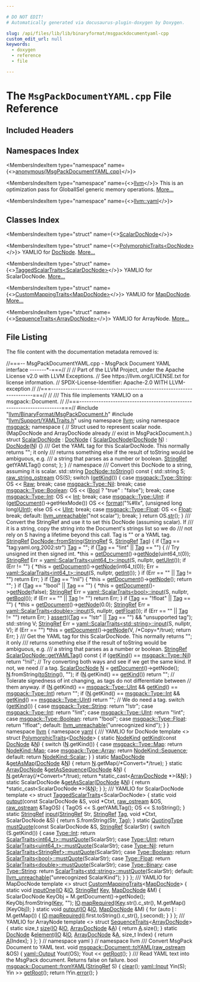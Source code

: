 ```yaml
---

# DO NOT EDIT!
# Automatically generated via docusaurus-plugin-doxygen by Doxygen.

slug: /api/files/lib/lib/binaryformat/msgpackdocumentyaml-cpp
custom_edit_url: null
keywords:
  - doxygen
  - reference
  - file

---
```





# The `MsgPackDocumentYAML.cpp` File Reference

<DoxygenPage pluginConfig={pluginConfig}>



## Included Headers

<IncludesList>
<IncludesListItem
  filePath="llvm/BinaryFormat/MsgPackDocument.h"
  permalink="/docs/api/files/include/include/llvm/include/llvm/binaryformat/msgpackdocument-h"
  isLocal="true" />
<IncludesListItem
  filePath="llvm/Support/YAMLTraits.h"
  permalink="/docs/api/files/include/include/llvm/include/llvm/support/yamltraits-h"
  isLocal="true" />
</IncludesList>

## Namespaces Index

<MembersIndex>

<MembersIndexItem
  type="namespace"
  name={<><a href="/docs/api/namespaces/anonymous-msgpackdocumentyaml-cpp-">anonymous&#123;MsgPackDocumentYAML.cpp&#125;</a></>}>
</MembersIndexItem>

<MembersIndexItem
  type="namespace"
  name={<><a href="/docs/api/namespaces/llvm">llvm</a></>}>
This is an optimization pass for GlobalISel generic memory operations. <a href="/docs/api/namespaces/llvm/#details">More...</a>
</MembersIndexItem>

<MembersIndexItem
  type="namespace"
  name={<><a href="/docs/api/namespaces/llvm/yaml">llvm::yaml</a></>}>
</MembersIndexItem>

</MembersIndex>

## Classes Index

<MembersIndex>

<MembersIndexItem
  type="struct"
  name={<><a href="/docs/api/structs/anonymous-namespace-msgpackdocumentyaml-cpp-/scalardocnode">ScalarDocNode</a></>}>
</MembersIndexItem>

<MembersIndexItem
  type="struct"
  name={<><a href="/docs/api/structs/llvm/yaml/polymorphictraits-19e5dd52fbbf83432f2ef10bff306b26">PolymorphicTraits&lt;DocNode&gt;</a></>}>
YAMLIO for <a href="/docs/api/classes/llvm/msgpack/docnode">DocNode</a>. <a href="/docs/api/structs/llvm/yaml/polymorphictraits-19e5dd52fbbf83432f2ef10bff306b26/#details">More...</a>
</MembersIndexItem>

<MembersIndexItem
  type="struct"
  name={<><a href="/docs/api/structs/llvm/yaml/taggedscalartraits-85cf716b2e4e1f0b2c9d1d5f7421f3b0">TaggedScalarTraits&lt;ScalarDocNode&gt;</a></>}>
YAMLIO for ScalarDocNode. <a href="/docs/api/structs/llvm/yaml/taggedscalartraits-85cf716b2e4e1f0b2c9d1d5f7421f3b0/#details">More...</a>
</MembersIndexItem>

<MembersIndexItem
  type="struct"
  name={<><a href="/docs/api/structs/llvm/yaml/custommappingtraits-1891178988d22eff531bcad89e9cff02">CustomMappingTraits&lt;MapDocNode&gt;</a></>}>
YAMLIO for <a href="/docs/api/classes/llvm/msgpack/mapdocnode">MapDocNode</a>. <a href="/docs/api/structs/llvm/yaml/custommappingtraits-1891178988d22eff531bcad89e9cff02/#details">More...</a>
</MembersIndexItem>

<MembersIndexItem
  type="struct"
  name={<><a href="/docs/api/structs/llvm/yaml/sequencetraits-fe518aca6c76ffe9e4e2ef67d6c33454">SequenceTraits&lt;ArrayDocNode&gt;</a></>}>
YAMLIO for ArrayNode. <a href="/docs/api/structs/llvm/yaml/sequencetraits-fe518aca6c76ffe9e4e2ef67d6c33454/#details">More...</a>
</MembersIndexItem>

</MembersIndex>


## File Listing

The file content with the documentation metadata removed is:

<ProgramListing>

<Link id="l00001" /><CodeLine lineNumber="1"><span class="doxyHighlightComment">//===-- MsgPackDocumentYAML.cpp - MsgPack Document YAML interface -------&#42;-===//</span></CodeLine>
<Link id="l00002" /><CodeLine lineNumber="2"><span class="doxyHighlightComment">//</span></CodeLine>
<Link id="l00003" /><CodeLine lineNumber="3"><span class="doxyHighlightComment">// Part of the LLVM Project, under the Apache License v2.0 with LLVM Exceptions.</span></CodeLine>
<Link id="l00004" /><CodeLine lineNumber="4"><span class="doxyHighlightComment">// See https://llvm.org/LICENSE.txt for license information.</span></CodeLine>
<Link id="l00005" /><CodeLine lineNumber="5"><span class="doxyHighlightComment">// SPDX-License-Identifier: Apache-2.0 WITH LLVM-exception</span></CodeLine>
<Link id="l00006" /><CodeLine lineNumber="6"><span class="doxyHighlightComment">//</span></CodeLine>
<Link id="l00007" /><CodeLine lineNumber="7"><span class="doxyHighlightComment">//===----------------------------------------------------------------------===//</span></CodeLine>
<Link id="l00008" /><CodeLine lineNumber="8"><span class="doxyHighlightComment">//</span></CodeLine>
<Link id="l00009" /><CodeLine lineNumber="9"><span class="doxyHighlightComment">/// This file implements YAMLIO on a msgpack::Document.</span></CodeLine>
<Link id="l00010" /><CodeLine lineNumber="10"><span class="doxyHighlightComment">//</span></CodeLine>
<Link id="l00011" /><CodeLine lineNumber="11"><span class="doxyHighlightComment">//===----------------------------------------------------------------------===//</span></CodeLine>
<Link id="l00012" /><CodeLine lineNumber="12"></CodeLine>
<Link id="l00013" /><CodeLine lineNumber="13"><span class="doxyHighlightPreprocessor">#include &quot;<a href="/docs/api/files/include/include/llvm/include/llvm/binaryformat/msgpackdocument-h">llvm/BinaryFormat/MsgPackDocument.h</a>&quot;</span></CodeLine>
<Link id="l00014" /><CodeLine lineNumber="14"><span class="doxyHighlightPreprocessor">#include &quot;<a href="/docs/api/files/include/include/llvm/include/llvm/support/yamltraits-h">llvm/Support/YAMLTraits.h</a>&quot;</span></CodeLine>
<Link id="l00015" /><CodeLine lineNumber="15"></CodeLine>
<Link id="l00016" /><CodeLine lineNumber="16"><span class="doxyHighlightKeyword">using namespace </span><span class="doxyHighlight"><a href="/docs/api/namespaces/llvm">llvm</a>;</span></CodeLine>
<Link id="l00017" /><CodeLine lineNumber="17"><span class="doxyHighlightKeyword">using namespace </span><span class="doxyHighlight"><a href="/docs/api/namespaces/llvm/msgpack">msgpack</a>;</span></CodeLine>
<Link id="l00018" /><CodeLine lineNumber="18"></CodeLine>
<Link id="l00019" /><CodeLine lineNumber="19" lineLink="/docs/api/namespaces/anonymous-msgpackdocumentyaml-cpp-"><span class="doxyHighlightKeyword">namespace </span><span class="doxyHighlight">&#123;</span></CodeLine>
<Link id="l00020" /><CodeLine lineNumber="20"></CodeLine>
<Link id="l00021" /><CodeLine lineNumber="21"><span class="doxyHighlightComment">// Struct used to represent scalar node. (MapDocNode and ArrayDocNode already</span></CodeLine>
<Link id="l00022" /><CodeLine lineNumber="22"><span class="doxyHighlightComment">// exist in MsgPackDocument.h.)</span></CodeLine>
<Link id="l00023" /><CodeLine lineNumber="23" lineLink="/docs/api/structs/anonymous-namespace-msgpackdocumentyaml-cpp-/scalardocnode"><span class="doxyHighlightKeyword">struct </span><span class="doxyHighlight"><a href="/docs/api/structs/anonymous-namespace-msgpackdocumentyaml-cpp-/scalardocnode/#a2e240b31940358d89a17fe15ae402220">ScalarDocNode</a> : <a href="/docs/api/classes/llvm/msgpack/docnode/#a0b25c4da6f9e05dd69ef15f988c426a3">DocNode</a> &#123;</span></CodeLine>
<Link id="l00024" /><CodeLine lineNumber="24" lineLink="/docs/api/structs/anonymous-namespace-msgpackdocumentyaml-cpp-/scalardocnode/#a2e240b31940358d89a17fe15ae402220"><span class="doxyHighlight">  <a href="/docs/api/structs/anonymous-namespace-msgpackdocumentyaml-cpp-/scalardocnode/#a2e240b31940358d89a17fe15ae402220">ScalarDocNode</a>(<a href="/docs/api/classes/llvm/msgpack/docnode/#a0b25c4da6f9e05dd69ef15f988c426a3">DocNode</a> <a href="/docs/api/files/lib/lib/support/regcomp-c/#a0240ac851181b84ac374872dc5434ee4">N</a>) : <a href="/docs/api/classes/llvm/msgpack/docnode/#a0b25c4da6f9e05dd69ef15f988c426a3">DocNode</a>(<a href="/docs/api/files/lib/lib/support/regcomp-c/#a0240ac851181b84ac374872dc5434ee4">N</a>) &#123;&#125;</span></CodeLine>
<Link id="l00025" /><CodeLine lineNumber="25"></CodeLine>
<Link id="l00026" /><CodeLine lineNumber="26"><span class="doxyHighlightComment">  /// Get the YAML tag for this ScalarDocNode. This normally returns &quot;&quot;; it only</span></CodeLine>
<Link id="l00027" /><CodeLine lineNumber="27"><span class="doxyHighlightComment">  /// returns something else if the result of toString would be ambiguous, e.g.</span></CodeLine>
<Link id="l00028" /><CodeLine lineNumber="28"><span class="doxyHighlightComment">  /// a string that parses as a number or boolean.</span></CodeLine>
<Link id="l00029" /><CodeLine lineNumber="29"><span class="doxyHighlight">  <a href="/docs/api/classes/llvm/stringref">StringRef</a> getYAMLTag() </span><span class="doxyHighlightKeyword">const</span><span class="doxyHighlight">;</span></CodeLine>
<Link id="l00030" /><CodeLine lineNumber="30"><span class="doxyHighlight">&#125;;</span></CodeLine>
<Link id="l00031" /><CodeLine lineNumber="31"></CodeLine>
<Link id="l00032" /><CodeLine lineNumber="32"><span class="doxyHighlight">&#125; </span><span class="doxyHighlightComment">// namespace</span></CodeLine>
<Link id="l00033" /><CodeLine lineNumber="33"></CodeLine>
<Link id="l00034" /><CodeLine lineNumber="34"><span class="doxyHighlightComment">/// Convert this DocNode to a string, assuming it is scalar.</span></CodeLine>
<Link id="l00035" /><CodeLine lineNumber="35" lineLink="/docs/api/classes/llvm/msgpack/docnode/#ab9126e4f825db5a1bb881098b9159279"><span class="doxyHighlight">std::string <a href="/docs/api/classes/llvm/msgpack/docnode/#ab9126e4f825db5a1bb881098b9159279">DocNode::toString</a>()</span><span class="doxyHighlightKeyword"> const </span><span class="doxyHighlight">&#123;</span></CodeLine>
<Link id="l00036" /><CodeLine lineNumber="36"><span class="doxyHighlight">  std::string S;</span></CodeLine>
<Link id="l00037" /><CodeLine lineNumber="37"><span class="doxyHighlight">  <a href="/docs/api/classes/llvm/raw-string-ostream">raw&#95;string&#95;ostream</a> OS(S);</span></CodeLine>
<Link id="l00038" /><CodeLine lineNumber="38"><span class="doxyHighlight">  </span><span class="doxyHighlightKeywordFlow">switch</span><span class="doxyHighlight"> (<a href="/docs/api/classes/llvm/msgpack/docnode/#a3ed9efe27c6b7fcf2faef82736f3617a">getKind</a>()) &#123;</span></CodeLine>
<Link id="l00039" /><CodeLine lineNumber="39"><span class="doxyHighlight">  </span><span class="doxyHighlightKeywordFlow">case</span><span class="doxyHighlight"> <a href="/docs/api/namespaces/llvm/msgpack/#afdae9da66bac09f4b2bfc0fd9f0559e6a27118326006d3829667a400ad23d5d98">msgpack::Type::String</a>:</span></CodeLine>
<Link id="l00040" /><CodeLine lineNumber="40"><span class="doxyHighlight">    OS &lt;&lt; <a href="/docs/api/classes/llvm/msgpack/docnode/#a11eead64fd1638c3aae26c25443c7179">Raw</a>;</span></CodeLine>
<Link id="l00041" /><CodeLine lineNumber="41"><span class="doxyHighlight">    </span><span class="doxyHighlightKeywordFlow">break</span><span class="doxyHighlight">;</span></CodeLine>
<Link id="l00042" /><CodeLine lineNumber="42"><span class="doxyHighlight">  </span><span class="doxyHighlightKeywordFlow">case</span><span class="doxyHighlight"> <a href="/docs/api/namespaces/llvm/msgpack/#afdae9da66bac09f4b2bfc0fd9f0559e6a4da8b7eb2c3f2007cf8238334401ef51">msgpack::Type::Nil</a>:</span></CodeLine>
<Link id="l00043" /><CodeLine lineNumber="43"><span class="doxyHighlight">    </span><span class="doxyHighlightKeywordFlow">break</span><span class="doxyHighlight">;</span></CodeLine>
<Link id="l00044" /><CodeLine lineNumber="44"><span class="doxyHighlight">  </span><span class="doxyHighlightKeywordFlow">case</span><span class="doxyHighlight"> <a href="/docs/api/namespaces/llvm/msgpack/#afdae9da66bac09f4b2bfc0fd9f0559e6a27226c864bac7454a8504f8edb15d95b">msgpack::Type::Boolean</a>:</span></CodeLine>
<Link id="l00045" /><CodeLine lineNumber="45"><span class="doxyHighlight">    OS &lt;&lt; (<a href="/docs/api/classes/llvm/msgpack/docnode/#a19a84205a3d702965fcd2311b8682cab">Bool</a> ? </span><span class="doxyHighlightStringLiteral">&quot;true&quot;</span><span class="doxyHighlight"> : </span><span class="doxyHighlightStringLiteral">&quot;false&quot;</span><span class="doxyHighlight">);</span></CodeLine>
<Link id="l00046" /><CodeLine lineNumber="46"><span class="doxyHighlight">    </span><span class="doxyHighlightKeywordFlow">break</span><span class="doxyHighlight">;</span></CodeLine>
<Link id="l00047" /><CodeLine lineNumber="47"><span class="doxyHighlight">  </span><span class="doxyHighlightKeywordFlow">case</span><span class="doxyHighlight"> <a href="/docs/api/namespaces/llvm/msgpack/#afdae9da66bac09f4b2bfc0fd9f0559e6a1686a6c336b71b36d77354cea19a8b52">msgpack::Type::Int</a>:</span></CodeLine>
<Link id="l00048" /><CodeLine lineNumber="48"><span class="doxyHighlight">    OS &lt;&lt; <a href="/docs/api/classes/llvm/msgpack/docnode/#acbb061766f4e001718ae4251934a2e0c">Int</a>;</span></CodeLine>
<Link id="l00049" /><CodeLine lineNumber="49"><span class="doxyHighlight">    </span><span class="doxyHighlightKeywordFlow">break</span><span class="doxyHighlight">;</span></CodeLine>
<Link id="l00050" /><CodeLine lineNumber="50"><span class="doxyHighlight">  </span><span class="doxyHighlightKeywordFlow">case</span><span class="doxyHighlight"> <a href="/docs/api/namespaces/llvm/msgpack/#afdae9da66bac09f4b2bfc0fd9f0559e6a0b1291eded63143ac04709711274785a">msgpack::Type::UInt</a>:</span></CodeLine>
<Link id="l00051" /><CodeLine lineNumber="51"><span class="doxyHighlight">    </span><span class="doxyHighlightKeywordFlow">if</span><span class="doxyHighlight"> (<a href="/docs/api/classes/llvm/msgpack/docnode/#afb24ac524a469733ad7e1cd3f1de9dc5">getDocument</a>()-&gt;getHexMode())</span></CodeLine>
<Link id="l00052" /><CodeLine lineNumber="52"><span class="doxyHighlight">      OS &lt;&lt; <a href="/docs/api/namespaces/llvm/#a939bc2108d47080767f0c06ba56caec7">format</a>(</span><span class="doxyHighlightStringLiteral">&quot;%#llx&quot;</span><span class="doxyHighlight">, (</span><span class="doxyHighlightKeywordType">unsigned</span><span class="doxyHighlight"> </span><span class="doxyHighlightKeywordType">long</span><span class="doxyHighlight"> </span><span class="doxyHighlightKeywordType">long</span><span class="doxyHighlight">)<a href="/docs/api/classes/llvm/msgpack/docnode/#a202099b1cc31ee4232aaba6c6915cc04">UInt</a>);</span></CodeLine>
<Link id="l00053" /><CodeLine lineNumber="53"><span class="doxyHighlight">    </span><span class="doxyHighlightKeywordFlow">else</span></CodeLine>
<Link id="l00054" /><CodeLine lineNumber="54"><span class="doxyHighlight">      OS &lt;&lt; <a href="/docs/api/classes/llvm/msgpack/docnode/#a202099b1cc31ee4232aaba6c6915cc04">UInt</a>;</span></CodeLine>
<Link id="l00055" /><CodeLine lineNumber="55"><span class="doxyHighlight">    </span><span class="doxyHighlightKeywordFlow">break</span><span class="doxyHighlight">;</span></CodeLine>
<Link id="l00056" /><CodeLine lineNumber="56"><span class="doxyHighlight">  </span><span class="doxyHighlightKeywordFlow">case</span><span class="doxyHighlight"> <a href="/docs/api/namespaces/llvm/msgpack/#afdae9da66bac09f4b2bfc0fd9f0559e6a22ae0e2b89e5e3d477f988cc36d3272b">msgpack::Type::Float</a>:</span></CodeLine>
<Link id="l00057" /><CodeLine lineNumber="57"><span class="doxyHighlight">    OS &lt;&lt; <a href="/docs/api/classes/llvm/msgpack/docnode/#acb051a27faf2e7374888d7daf2dbf5e0">Float</a>;</span></CodeLine>
<Link id="l00058" /><CodeLine lineNumber="58"><span class="doxyHighlight">    </span><span class="doxyHighlightKeywordFlow">break</span><span class="doxyHighlight">;</span></CodeLine>
<Link id="l00059" /><CodeLine lineNumber="59"><span class="doxyHighlight">  </span><span class="doxyHighlightKeywordFlow">default</span><span class="doxyHighlight">:</span></CodeLine>
<Link id="l00060" /><CodeLine lineNumber="60"><span class="doxyHighlight">    <a href="/docs/api/files/include/include/llvm/include/llvm/support/errorhandling-h/#ace243f5c25697a1107cce46626b3dc94">llvm&#95;unreachable</a>(</span><span class="doxyHighlightStringLiteral">&quot;not scalar&quot;</span><span class="doxyHighlight">);</span></CodeLine>
<Link id="l00061" /><CodeLine lineNumber="61"><span class="doxyHighlight">    </span><span class="doxyHighlightKeywordFlow">break</span><span class="doxyHighlight">;</span></CodeLine>
<Link id="l00062" /><CodeLine lineNumber="62"><span class="doxyHighlight">  &#125;</span></CodeLine>
<Link id="l00063" /><CodeLine lineNumber="63"><span class="doxyHighlight">  </span><span class="doxyHighlightKeywordFlow">return</span><span class="doxyHighlight"> OS.<a href="/docs/api/classes/llvm/raw-string-ostream/#a6732e8d3ff8100a662ce73634840b990">str</a>();</span></CodeLine>
<Link id="l00064" /><CodeLine lineNumber="64"><span class="doxyHighlight">&#125;</span></CodeLine>
<Link id="l00065" /><CodeLine lineNumber="65"></CodeLine>
<Link id="l00066" /><CodeLine lineNumber="66"><span class="doxyHighlightComment">/// Convert the StringRef and use it to set this DocNode (assuming scalar). If</span></CodeLine>
<Link id="l00067" /><CodeLine lineNumber="67"><span class="doxyHighlightComment">/// it is a string, copy the string into the Document&#39;s strings list so we do</span></CodeLine>
<Link id="l00068" /><CodeLine lineNumber="68"><span class="doxyHighlightComment">/// not rely on S having a lifetime beyond this call. Tag is &quot;&quot; or a YAML tag.</span></CodeLine>
<Link id="l00069" /><CodeLine lineNumber="69" lineLink="/docs/api/classes/llvm/msgpack/docnode/#a0a2160ffa04d67291e2827a29994a3b9"><span class="doxyHighlight"><a href="/docs/api/classes/llvm/stringref">StringRef</a> <a href="/docs/api/classes/llvm/msgpack/docnode/#a0a2160ffa04d67291e2827a29994a3b9">DocNode::fromString</a>(<a href="/docs/api/classes/llvm/stringref">StringRef</a> S, <a href="/docs/api/classes/llvm/stringref">StringRef</a> <a href="/docs/api/namespaces/llvm/#ac226f3d2b9ca090171a8e0a8cb92c343ac101058e7ea21bbbf2a5ac893088e90b">Tag</a>) &#123;</span></CodeLine>
<Link id="l00070" /><CodeLine lineNumber="70"><span class="doxyHighlight">  </span><span class="doxyHighlightKeywordFlow">if</span><span class="doxyHighlight"> (<a href="/docs/api/namespaces/llvm/#ac226f3d2b9ca090171a8e0a8cb92c343ac101058e7ea21bbbf2a5ac893088e90b">Tag</a> == </span><span class="doxyHighlightStringLiteral">&quot;tag:yaml.org,2002:str&quot;</span><span class="doxyHighlight">)</span></CodeLine>
<Link id="l00071" /><CodeLine lineNumber="71"><span class="doxyHighlight">    <a href="/docs/api/namespaces/llvm/#ac226f3d2b9ca090171a8e0a8cb92c343ac101058e7ea21bbbf2a5ac893088e90b">Tag</a> = </span><span class="doxyHighlightStringLiteral">&quot;&quot;</span><span class="doxyHighlight">;</span></CodeLine>
<Link id="l00072" /><CodeLine lineNumber="72"><span class="doxyHighlight">  </span><span class="doxyHighlightKeywordFlow">if</span><span class="doxyHighlight"> (<a href="/docs/api/namespaces/llvm/#ac226f3d2b9ca090171a8e0a8cb92c343ac101058e7ea21bbbf2a5ac893088e90b">Tag</a> == </span><span class="doxyHighlightStringLiteral">&quot;!int&quot;</span><span class="doxyHighlight"> || <a href="/docs/api/namespaces/llvm/#ac226f3d2b9ca090171a8e0a8cb92c343ac101058e7ea21bbbf2a5ac893088e90b">Tag</a> == </span><span class="doxyHighlightStringLiteral">&quot;&quot;</span><span class="doxyHighlight">) &#123;</span></CodeLine>
<Link id="l00073" /><CodeLine lineNumber="73"><span class="doxyHighlight">    </span><span class="doxyHighlightComment">// Try unsigned int then signed int.</span></CodeLine>
<Link id="l00074" /><CodeLine lineNumber="74"><span class="doxyHighlight">    &#42;</span><span class="doxyHighlightKeyword">this</span><span class="doxyHighlight"> = <a href="/docs/api/classes/llvm/msgpack/docnode/#afb24ac524a469733ad7e1cd3f1de9dc5">getDocument</a>()-&gt;<a href="/docs/api/classes/llvm/msgpack/document/#a6d5fb2463b89c95b17ffffcef9cf7f4e">getNode</a>(uint64&#95;t(0));</span></CodeLine>
<Link id="l00075" /><CodeLine lineNumber="75"><span class="doxyHighlight">    <a href="/docs/api/classes/llvm/stringref">StringRef</a> Err = <a href="/docs/api/structs/llvm/yaml/scalartraits">yaml::ScalarTraits&lt;uint64&#95;t&gt;::input</a>(S, </span><span class="doxyHighlightKeyword">nullptr</span><span class="doxyHighlight">, <a href="/docs/api/classes/llvm/msgpack/docnode/#a0fa6a49447da74e0bada4f145edd396b">getUInt</a>());</span></CodeLine>
<Link id="l00076" /><CodeLine lineNumber="76"><span class="doxyHighlight">    </span><span class="doxyHighlightKeywordFlow">if</span><span class="doxyHighlight"> (Err != </span><span class="doxyHighlightStringLiteral">&quot;&quot;</span><span class="doxyHighlight">) &#123;</span></CodeLine>
<Link id="l00077" /><CodeLine lineNumber="77"><span class="doxyHighlight">      &#42;</span><span class="doxyHighlightKeyword">this</span><span class="doxyHighlight"> = <a href="/docs/api/classes/llvm/msgpack/docnode/#afb24ac524a469733ad7e1cd3f1de9dc5">getDocument</a>()-&gt;<a href="/docs/api/classes/llvm/msgpack/document/#a6d5fb2463b89c95b17ffffcef9cf7f4e">getNode</a>(int64&#95;t(0));</span></CodeLine>
<Link id="l00078" /><CodeLine lineNumber="78"><span class="doxyHighlight">      Err = <a href="/docs/api/structs/llvm/yaml/scalartraits">yaml::ScalarTraits&lt;int64&#95;t&gt;::input</a>(S, </span><span class="doxyHighlightKeyword">nullptr</span><span class="doxyHighlight">, <a href="/docs/api/classes/llvm/msgpack/docnode/#a8b4f91a68659f7a8c187d90a4df0dbef">getInt</a>());</span></CodeLine>
<Link id="l00079" /><CodeLine lineNumber="79"><span class="doxyHighlight">    &#125;</span></CodeLine>
<Link id="l00080" /><CodeLine lineNumber="80"><span class="doxyHighlight">    </span><span class="doxyHighlightKeywordFlow">if</span><span class="doxyHighlight"> (Err == </span><span class="doxyHighlightStringLiteral">&quot;&quot;</span><span class="doxyHighlight"> || <a href="/docs/api/namespaces/llvm/#ac226f3d2b9ca090171a8e0a8cb92c343ac101058e7ea21bbbf2a5ac893088e90b">Tag</a> != </span><span class="doxyHighlightStringLiteral">&quot;&quot;</span><span class="doxyHighlight">)</span></CodeLine>
<Link id="l00081" /><CodeLine lineNumber="81"><span class="doxyHighlight">      </span><span class="doxyHighlightKeywordFlow">return</span><span class="doxyHighlight"> Err;</span></CodeLine>
<Link id="l00082" /><CodeLine lineNumber="82"><span class="doxyHighlight">  &#125;</span></CodeLine>
<Link id="l00083" /><CodeLine lineNumber="83"><span class="doxyHighlight">  </span><span class="doxyHighlightKeywordFlow">if</span><span class="doxyHighlight"> (<a href="/docs/api/namespaces/llvm/#ac226f3d2b9ca090171a8e0a8cb92c343ac101058e7ea21bbbf2a5ac893088e90b">Tag</a> == </span><span class="doxyHighlightStringLiteral">&quot;!nil&quot;</span><span class="doxyHighlight">) &#123;</span></CodeLine>
<Link id="l00084" /><CodeLine lineNumber="84"><span class="doxyHighlight">    &#42;</span><span class="doxyHighlightKeyword">this</span><span class="doxyHighlight"> = <a href="/docs/api/classes/llvm/msgpack/docnode/#afb24ac524a469733ad7e1cd3f1de9dc5">getDocument</a>()-&gt;<a href="/docs/api/classes/llvm/msgpack/document/#a6d5fb2463b89c95b17ffffcef9cf7f4e">getNode</a>();</span></CodeLine>
<Link id="l00085" /><CodeLine lineNumber="85"><span class="doxyHighlight">    </span><span class="doxyHighlightKeywordFlow">return</span><span class="doxyHighlight"> </span><span class="doxyHighlightStringLiteral">&quot;&quot;</span><span class="doxyHighlight">;</span></CodeLine>
<Link id="l00086" /><CodeLine lineNumber="86"><span class="doxyHighlight">  &#125;</span></CodeLine>
<Link id="l00087" /><CodeLine lineNumber="87"><span class="doxyHighlight">  </span><span class="doxyHighlightKeywordFlow">if</span><span class="doxyHighlight"> (<a href="/docs/api/namespaces/llvm/#ac226f3d2b9ca090171a8e0a8cb92c343ac101058e7ea21bbbf2a5ac893088e90b">Tag</a> == </span><span class="doxyHighlightStringLiteral">&quot;!bool&quot;</span><span class="doxyHighlight"> || <a href="/docs/api/namespaces/llvm/#ac226f3d2b9ca090171a8e0a8cb92c343ac101058e7ea21bbbf2a5ac893088e90b">Tag</a> == </span><span class="doxyHighlightStringLiteral">&quot;&quot;</span><span class="doxyHighlight">) &#123;</span></CodeLine>
<Link id="l00088" /><CodeLine lineNumber="88"><span class="doxyHighlight">    &#42;</span><span class="doxyHighlightKeyword">this</span><span class="doxyHighlight"> = <a href="/docs/api/classes/llvm/msgpack/docnode/#afb24ac524a469733ad7e1cd3f1de9dc5">getDocument</a>()-&gt;<a href="/docs/api/classes/llvm/msgpack/document/#a6d5fb2463b89c95b17ffffcef9cf7f4e">getNode</a>(</span><span class="doxyHighlightKeyword">false</span><span class="doxyHighlight">);</span></CodeLine>
<Link id="l00089" /><CodeLine lineNumber="89"><span class="doxyHighlight">    <a href="/docs/api/classes/llvm/stringref">StringRef</a> Err = <a href="/docs/api/structs/llvm/yaml/scalartraits">yaml::ScalarTraits&lt;bool&gt;::input</a>(S, </span><span class="doxyHighlightKeyword">nullptr</span><span class="doxyHighlight">, <a href="/docs/api/classes/llvm/msgpack/docnode/#aed4af140c3e423107e247c5006c1bf77">getBool</a>());</span></CodeLine>
<Link id="l00090" /><CodeLine lineNumber="90"><span class="doxyHighlight">    </span><span class="doxyHighlightKeywordFlow">if</span><span class="doxyHighlight"> (Err == </span><span class="doxyHighlightStringLiteral">&quot;&quot;</span><span class="doxyHighlight"> || <a href="/docs/api/namespaces/llvm/#ac226f3d2b9ca090171a8e0a8cb92c343ac101058e7ea21bbbf2a5ac893088e90b">Tag</a> != </span><span class="doxyHighlightStringLiteral">&quot;&quot;</span><span class="doxyHighlight">)</span></CodeLine>
<Link id="l00091" /><CodeLine lineNumber="91"><span class="doxyHighlight">      </span><span class="doxyHighlightKeywordFlow">return</span><span class="doxyHighlight"> Err;</span></CodeLine>
<Link id="l00092" /><CodeLine lineNumber="92"><span class="doxyHighlight">  &#125;</span></CodeLine>
<Link id="l00093" /><CodeLine lineNumber="93"><span class="doxyHighlight">  </span><span class="doxyHighlightKeywordFlow">if</span><span class="doxyHighlight"> (<a href="/docs/api/namespaces/llvm/#ac226f3d2b9ca090171a8e0a8cb92c343ac101058e7ea21bbbf2a5ac893088e90b">Tag</a> == </span><span class="doxyHighlightStringLiteral">&quot;!float&quot;</span><span class="doxyHighlight"> || <a href="/docs/api/namespaces/llvm/#ac226f3d2b9ca090171a8e0a8cb92c343ac101058e7ea21bbbf2a5ac893088e90b">Tag</a> == </span><span class="doxyHighlightStringLiteral">&quot;&quot;</span><span class="doxyHighlight">) &#123;</span></CodeLine>
<Link id="l00094" /><CodeLine lineNumber="94"><span class="doxyHighlight">    &#42;</span><span class="doxyHighlightKeyword">this</span><span class="doxyHighlight"> = <a href="/docs/api/classes/llvm/msgpack/docnode/#afb24ac524a469733ad7e1cd3f1de9dc5">getDocument</a>()-&gt;<a href="/docs/api/classes/llvm/msgpack/document/#a6d5fb2463b89c95b17ffffcef9cf7f4e">getNode</a>(0.0);</span></CodeLine>
<Link id="l00095" /><CodeLine lineNumber="95"><span class="doxyHighlight">    <a href="/docs/api/classes/llvm/stringref">StringRef</a> Err = <a href="/docs/api/structs/llvm/yaml/scalartraits">yaml::ScalarTraits&lt;double&gt;::input</a>(S, </span><span class="doxyHighlightKeyword">nullptr</span><span class="doxyHighlight">, <a href="/docs/api/classes/llvm/msgpack/docnode/#ad8be6946946420c6d24fc9ea15517710">getFloat</a>());</span></CodeLine>
<Link id="l00096" /><CodeLine lineNumber="96"><span class="doxyHighlight">    </span><span class="doxyHighlightKeywordFlow">if</span><span class="doxyHighlight"> (Err == </span><span class="doxyHighlightStringLiteral">&quot;&quot;</span><span class="doxyHighlight"> || <a href="/docs/api/namespaces/llvm/#ac226f3d2b9ca090171a8e0a8cb92c343ac101058e7ea21bbbf2a5ac893088e90b">Tag</a> != </span><span class="doxyHighlightStringLiteral">&quot;&quot;</span><span class="doxyHighlight">)</span></CodeLine>
<Link id="l00097" /><CodeLine lineNumber="97"><span class="doxyHighlight">      </span><span class="doxyHighlightKeywordFlow">return</span><span class="doxyHighlight"> Err;</span></CodeLine>
<Link id="l00098" /><CodeLine lineNumber="98"><span class="doxyHighlight">  &#125;</span></CodeLine>
<Link id="l00099" /><CodeLine lineNumber="99"><span class="doxyHighlight">  <a href="/docs/api/files/lib/lib/target/lib/target/amdgpu/silowercontrolflow-cpp/#a4868c5d81c5ccc98c47aeab6244346a0">assert</a>((<a href="/docs/api/namespaces/llvm/#ac226f3d2b9ca090171a8e0a8cb92c343ac101058e7ea21bbbf2a5ac893088e90b">Tag</a> == </span><span class="doxyHighlightStringLiteral">&quot;!str&quot;</span><span class="doxyHighlight"> || <a href="/docs/api/namespaces/llvm/#ac226f3d2b9ca090171a8e0a8cb92c343ac101058e7ea21bbbf2a5ac893088e90b">Tag</a> == </span><span class="doxyHighlightStringLiteral">&quot;&quot;</span><span class="doxyHighlight">) &amp;&amp; </span><span class="doxyHighlightStringLiteral">&quot;unsupported tag&quot;</span><span class="doxyHighlight">);</span></CodeLine>
<Link id="l00100" /><CodeLine lineNumber="100"><span class="doxyHighlight">  std::string V;</span></CodeLine>
<Link id="l00101" /><CodeLine lineNumber="101"><span class="doxyHighlight">  <a href="/docs/api/classes/llvm/stringref">StringRef</a> Err = <a href="/docs/api/structs/llvm/yaml/scalartraits">yaml::ScalarTraits&lt;std::string&gt;::input</a>(S, </span><span class="doxyHighlightKeyword">nullptr</span><span class="doxyHighlight">, V);</span></CodeLine>
<Link id="l00102" /><CodeLine lineNumber="102"><span class="doxyHighlight">  </span><span class="doxyHighlightKeywordFlow">if</span><span class="doxyHighlight"> (Err == </span><span class="doxyHighlightStringLiteral">&quot;&quot;</span><span class="doxyHighlight">)</span></CodeLine>
<Link id="l00103" /><CodeLine lineNumber="103"><span class="doxyHighlight">    &#42;</span><span class="doxyHighlightKeyword">this</span><span class="doxyHighlight"> = <a href="/docs/api/classes/llvm/msgpack/docnode/#afb24ac524a469733ad7e1cd3f1de9dc5">getDocument</a>()-&gt;<a href="/docs/api/classes/llvm/msgpack/document/#a6d5fb2463b89c95b17ffffcef9cf7f4e">getNode</a>(V, </span><span class="doxyHighlightComment">/&#42;Copy=&#42;/</span><span class="doxyHighlightKeyword">true</span><span class="doxyHighlight">);</span></CodeLine>
<Link id="l00104" /><CodeLine lineNumber="104"><span class="doxyHighlight">  </span><span class="doxyHighlightKeywordFlow">return</span><span class="doxyHighlight"> Err;</span></CodeLine>
<Link id="l00105" /><CodeLine lineNumber="105"><span class="doxyHighlight">&#125;</span></CodeLine>
<Link id="l00106" /><CodeLine lineNumber="106"></CodeLine>
<Link id="l00107" /><CodeLine lineNumber="107"><span class="doxyHighlightComment">/// Get the YAML tag for this ScalarDocNode. This normally returns &quot;&quot;; it only</span></CodeLine>
<Link id="l00108" /><CodeLine lineNumber="108"><span class="doxyHighlightComment">/// returns something else if the result of toString would be ambiguous, e.g.</span></CodeLine>
<Link id="l00109" /><CodeLine lineNumber="109"><span class="doxyHighlightComment">/// a string that parses as a number or boolean.</span></CodeLine>
<Link id="l00110" /><CodeLine lineNumber="110" lineLink="/docs/api/structs/anonymous-namespace-msgpackdocumentyaml-cpp-/scalardocnode/#a3eeed73cd2b23e69e57d250ffece67d1"><span class="doxyHighlight"><a href="/docs/api/classes/llvm/stringref">StringRef</a> <a href="/docs/api/structs/anonymous-namespace-msgpackdocumentyaml-cpp-/scalardocnode/#a3eeed73cd2b23e69e57d250ffece67d1">ScalarDocNode::getYAMLTag</a>()</span><span class="doxyHighlightKeyword"> const </span><span class="doxyHighlight">&#123;</span></CodeLine>
<Link id="l00111" /><CodeLine lineNumber="111"><span class="doxyHighlight">  </span><span class="doxyHighlightKeywordFlow">if</span><span class="doxyHighlight"> (<a href="/docs/api/classes/llvm/msgpack/docnode/#a3ed9efe27c6b7fcf2faef82736f3617a">getKind</a>() == <a href="/docs/api/namespaces/llvm/msgpack/#afdae9da66bac09f4b2bfc0fd9f0559e6a4da8b7eb2c3f2007cf8238334401ef51">msgpack::Type::Nil</a>)</span></CodeLine>
<Link id="l00112" /><CodeLine lineNumber="112"><span class="doxyHighlight">    </span><span class="doxyHighlightKeywordFlow">return</span><span class="doxyHighlight"> </span><span class="doxyHighlightStringLiteral">&quot;!nil&quot;</span><span class="doxyHighlight">;</span></CodeLine>
<Link id="l00113" /><CodeLine lineNumber="113"><span class="doxyHighlight">  </span><span class="doxyHighlightComment">// Try converting both ways and see if we get the same kind. If not, we need</span></CodeLine>
<Link id="l00114" /><CodeLine lineNumber="114"><span class="doxyHighlight">  </span><span class="doxyHighlightComment">// a tag.</span></CodeLine>
<Link id="l00115" /><CodeLine lineNumber="115"><span class="doxyHighlight">  <a href="/docs/api/structs/anonymous-namespace-msgpackdocumentyaml-cpp-/scalardocnode/#a2e240b31940358d89a17fe15ae402220">ScalarDocNode</a> <a href="/docs/api/files/lib/lib/support/regcomp-c/#a0240ac851181b84ac374872dc5434ee4">N</a> = <a href="/docs/api/classes/llvm/msgpack/docnode/#afb24ac524a469733ad7e1cd3f1de9dc5">getDocument</a>()-&gt;getNode();</span></CodeLine>
<Link id="l00116" /><CodeLine lineNumber="116"><span class="doxyHighlight">  <a href="/docs/api/files/lib/lib/support/regcomp-c/#a0240ac851181b84ac374872dc5434ee4">N</a>.fromString(<a href="/docs/api/namespaces/llvm/#aba83a013c55b19255697393a10d9165e">toString</a>(), </span><span class="doxyHighlightStringLiteral">&quot;&quot;</span><span class="doxyHighlight">);</span></CodeLine>
<Link id="l00117" /><CodeLine lineNumber="117"><span class="doxyHighlight">  </span><span class="doxyHighlightKeywordFlow">if</span><span class="doxyHighlight"> (<a href="/docs/api/files/lib/lib/support/regcomp-c/#a0240ac851181b84ac374872dc5434ee4">N</a>.getKind() == <a href="/docs/api/classes/llvm/msgpack/docnode/#a3ed9efe27c6b7fcf2faef82736f3617a">getKind</a>())</span></CodeLine>
<Link id="l00118" /><CodeLine lineNumber="118"><span class="doxyHighlight">    </span><span class="doxyHighlightKeywordFlow">return</span><span class="doxyHighlight"> </span><span class="doxyHighlightStringLiteral">&quot;&quot;</span><span class="doxyHighlight">;</span></CodeLine>
<Link id="l00119" /><CodeLine lineNumber="119"><span class="doxyHighlight">  </span><span class="doxyHighlightComment">// Tolerate signedness of int changing, as tags do not differentiate between</span></CodeLine>
<Link id="l00120" /><CodeLine lineNumber="120"><span class="doxyHighlight">  </span><span class="doxyHighlightComment">// them anyway.</span></CodeLine>
<Link id="l00121" /><CodeLine lineNumber="121"><span class="doxyHighlight">  </span><span class="doxyHighlightKeywordFlow">if</span><span class="doxyHighlight"> (<a href="/docs/api/files/lib/lib/support/regcomp-c/#a0240ac851181b84ac374872dc5434ee4">N</a>.getKind() == <a href="/docs/api/namespaces/llvm/msgpack/#afdae9da66bac09f4b2bfc0fd9f0559e6a0b1291eded63143ac04709711274785a">msgpack::Type::UInt</a> &amp;&amp; <a href="/docs/api/classes/llvm/msgpack/docnode/#a3ed9efe27c6b7fcf2faef82736f3617a">getKind</a>() == <a href="/docs/api/namespaces/llvm/msgpack/#afdae9da66bac09f4b2bfc0fd9f0559e6a1686a6c336b71b36d77354cea19a8b52">msgpack::Type::Int</a>)</span></CodeLine>
<Link id="l00122" /><CodeLine lineNumber="122"><span class="doxyHighlight">    </span><span class="doxyHighlightKeywordFlow">return</span><span class="doxyHighlight"> </span><span class="doxyHighlightStringLiteral">&quot;&quot;</span><span class="doxyHighlight">;</span></CodeLine>
<Link id="l00123" /><CodeLine lineNumber="123"><span class="doxyHighlight">  </span><span class="doxyHighlightKeywordFlow">if</span><span class="doxyHighlight"> (<a href="/docs/api/files/lib/lib/support/regcomp-c/#a0240ac851181b84ac374872dc5434ee4">N</a>.getKind() == <a href="/docs/api/namespaces/llvm/msgpack/#afdae9da66bac09f4b2bfc0fd9f0559e6a1686a6c336b71b36d77354cea19a8b52">msgpack::Type::Int</a> &amp;&amp; <a href="/docs/api/classes/llvm/msgpack/docnode/#a3ed9efe27c6b7fcf2faef82736f3617a">getKind</a>() == <a href="/docs/api/namespaces/llvm/msgpack/#afdae9da66bac09f4b2bfc0fd9f0559e6a0b1291eded63143ac04709711274785a">msgpack::Type::UInt</a>)</span></CodeLine>
<Link id="l00124" /><CodeLine lineNumber="124"><span class="doxyHighlight">    </span><span class="doxyHighlightKeywordFlow">return</span><span class="doxyHighlight"> </span><span class="doxyHighlightStringLiteral">&quot;&quot;</span><span class="doxyHighlight">;</span></CodeLine>
<Link id="l00125" /><CodeLine lineNumber="125"><span class="doxyHighlight">  </span><span class="doxyHighlightComment">// We do need a tag.</span></CodeLine>
<Link id="l00126" /><CodeLine lineNumber="126"><span class="doxyHighlight">  </span><span class="doxyHighlightKeywordFlow">switch</span><span class="doxyHighlight"> (<a href="/docs/api/classes/llvm/msgpack/docnode/#a3ed9efe27c6b7fcf2faef82736f3617a">getKind</a>()) &#123;</span></CodeLine>
<Link id="l00127" /><CodeLine lineNumber="127"><span class="doxyHighlight">  </span><span class="doxyHighlightKeywordFlow">case</span><span class="doxyHighlight"> <a href="/docs/api/namespaces/llvm/msgpack/#afdae9da66bac09f4b2bfc0fd9f0559e6a27118326006d3829667a400ad23d5d98">msgpack::Type::String</a>:</span></CodeLine>
<Link id="l00128" /><CodeLine lineNumber="128"><span class="doxyHighlight">    </span><span class="doxyHighlightKeywordFlow">return</span><span class="doxyHighlight"> </span><span class="doxyHighlightStringLiteral">&quot;!str&quot;</span><span class="doxyHighlight">;</span></CodeLine>
<Link id="l00129" /><CodeLine lineNumber="129"><span class="doxyHighlight">  </span><span class="doxyHighlightKeywordFlow">case</span><span class="doxyHighlight"> <a href="/docs/api/namespaces/llvm/msgpack/#afdae9da66bac09f4b2bfc0fd9f0559e6a1686a6c336b71b36d77354cea19a8b52">msgpack::Type::Int</a>:</span></CodeLine>
<Link id="l00130" /><CodeLine lineNumber="130"><span class="doxyHighlight">    </span><span class="doxyHighlightKeywordFlow">return</span><span class="doxyHighlight"> </span><span class="doxyHighlightStringLiteral">&quot;!int&quot;</span><span class="doxyHighlight">;</span></CodeLine>
<Link id="l00131" /><CodeLine lineNumber="131"><span class="doxyHighlight">  </span><span class="doxyHighlightKeywordFlow">case</span><span class="doxyHighlight"> <a href="/docs/api/namespaces/llvm/msgpack/#afdae9da66bac09f4b2bfc0fd9f0559e6a0b1291eded63143ac04709711274785a">msgpack::Type::UInt</a>:</span></CodeLine>
<Link id="l00132" /><CodeLine lineNumber="132"><span class="doxyHighlight">    </span><span class="doxyHighlightKeywordFlow">return</span><span class="doxyHighlight"> </span><span class="doxyHighlightStringLiteral">&quot;!int&quot;</span><span class="doxyHighlight">;</span></CodeLine>
<Link id="l00133" /><CodeLine lineNumber="133"><span class="doxyHighlight">  </span><span class="doxyHighlightKeywordFlow">case</span><span class="doxyHighlight"> <a href="/docs/api/namespaces/llvm/msgpack/#afdae9da66bac09f4b2bfc0fd9f0559e6a27226c864bac7454a8504f8edb15d95b">msgpack::Type::Boolean</a>:</span></CodeLine>
<Link id="l00134" /><CodeLine lineNumber="134"><span class="doxyHighlight">    </span><span class="doxyHighlightKeywordFlow">return</span><span class="doxyHighlight"> </span><span class="doxyHighlightStringLiteral">&quot;!bool&quot;</span><span class="doxyHighlight">;</span></CodeLine>
<Link id="l00135" /><CodeLine lineNumber="135"><span class="doxyHighlight">  </span><span class="doxyHighlightKeywordFlow">case</span><span class="doxyHighlight"> <a href="/docs/api/namespaces/llvm/msgpack/#afdae9da66bac09f4b2bfc0fd9f0559e6a22ae0e2b89e5e3d477f988cc36d3272b">msgpack::Type::Float</a>:</span></CodeLine>
<Link id="l00136" /><CodeLine lineNumber="136"><span class="doxyHighlight">    </span><span class="doxyHighlightKeywordFlow">return</span><span class="doxyHighlight"> </span><span class="doxyHighlightStringLiteral">&quot;!float&quot;</span><span class="doxyHighlight">;</span></CodeLine>
<Link id="l00137" /><CodeLine lineNumber="137"><span class="doxyHighlight">  </span><span class="doxyHighlightKeywordFlow">default</span><span class="doxyHighlight">:</span></CodeLine>
<Link id="l00138" /><CodeLine lineNumber="138"><span class="doxyHighlight">    <a href="/docs/api/files/include/include/llvm/include/llvm/support/errorhandling-h/#ace243f5c25697a1107cce46626b3dc94">llvm&#95;unreachable</a>(</span><span class="doxyHighlightStringLiteral">&quot;unrecognized kind&quot;</span><span class="doxyHighlight">);</span></CodeLine>
<Link id="l00139" /><CodeLine lineNumber="139"><span class="doxyHighlight">  &#125;</span></CodeLine>
<Link id="l00140" /><CodeLine lineNumber="140"><span class="doxyHighlight">&#125;</span></CodeLine>
<Link id="l00141" /><CodeLine lineNumber="141"></CodeLine>
<Link id="l00142" /><CodeLine lineNumber="142"><span class="doxyHighlightKeyword">namespace </span><span class="doxyHighlight"><a href="/docs/api/namespaces/llvm">llvm</a> &#123;</span></CodeLine>
<Link id="l00143" /><CodeLine lineNumber="143"><span class="doxyHighlightKeyword">namespace </span><span class="doxyHighlight"><a href="/docs/api/namespaces/llvm/yaml">yaml</a> &#123;</span></CodeLine>
<Link id="l00144" /><CodeLine lineNumber="144"></CodeLine>
<Link id="l00145" /><CodeLine lineNumber="145"><span class="doxyHighlightComment">/// YAMLIO for DocNode</span></CodeLine>
<Link id="l00146" /><CodeLine lineNumber="146" lineLink="/docs/api/structs/llvm/yaml/polymorphictraits-19e5dd52fbbf83432f2ef10bff306b26"><span class="doxyHighlightKeyword">template</span><span class="doxyHighlight"> &lt;&gt; </span><span class="doxyHighlightKeyword">struct </span><span class="doxyHighlight"><a href="/docs/api/structs/llvm/yaml/polymorphictraits">PolymorphicTraits</a>&lt;<a href="/docs/api/classes/llvm/msgpack/docnode">DocNode</a>&gt; &#123;</span></CodeLine>
<Link id="l00147" /><CodeLine lineNumber="147"></CodeLine>
<Link id="l00148" /><CodeLine lineNumber="148" lineLink="/docs/api/structs/llvm/yaml/polymorphictraits-19e5dd52fbbf83432f2ef10bff306b26/#a7333c7e58813461cdd1579bfc1dd3337"><span class="doxyHighlight">  </span><span class="doxyHighlightKeyword">static</span><span class="doxyHighlight"> <a href="/docs/api/namespaces/llvm/yaml/#a388c981224806a01d8de4172d5322d3d">NodeKind</a> <a href="/docs/api/structs/llvm/yaml/polymorphictraits-19e5dd52fbbf83432f2ef10bff306b26/#a7333c7e58813461cdd1579bfc1dd3337">getKind</a>(</span><span class="doxyHighlightKeyword">const</span><span class="doxyHighlight"> <a href="/docs/api/classes/llvm/msgpack/docnode">DocNode</a> &amp;<a href="/docs/api/files/lib/lib/support/regcomp-c/#a0240ac851181b84ac374872dc5434ee4">N</a>) &#123;</span></CodeLine>
<Link id="l00149" /><CodeLine lineNumber="149"><span class="doxyHighlight">    </span><span class="doxyHighlightKeywordFlow">switch</span><span class="doxyHighlight"> (<a href="/docs/api/files/lib/lib/support/regcomp-c/#a0240ac851181b84ac374872dc5434ee4">N</a>.getKind()) &#123;</span></CodeLine>
<Link id="l00150" /><CodeLine lineNumber="150"><span class="doxyHighlight">    </span><span class="doxyHighlightKeywordFlow">case</span><span class="doxyHighlight"> <a href="/docs/api/namespaces/llvm/msgpack/#afdae9da66bac09f4b2bfc0fd9f0559e6a46f3ea056caa3126b91f3f70beea068c">msgpack::Type::Map</a>:</span></CodeLine>
<Link id="l00151" /><CodeLine lineNumber="151"><span class="doxyHighlight">      </span><span class="doxyHighlightKeywordFlow">return</span><span class="doxyHighlight"> <a href="/docs/api/namespaces/llvm/yaml/#a388c981224806a01d8de4172d5322d3da46f3ea056caa3126b91f3f70beea068c">NodeKind::Map</a>;</span></CodeLine>
<Link id="l00152" /><CodeLine lineNumber="152"><span class="doxyHighlight">    </span><span class="doxyHighlightKeywordFlow">case</span><span class="doxyHighlight"> <a href="/docs/api/namespaces/llvm/msgpack/#afdae9da66bac09f4b2bfc0fd9f0559e6a4410ec34d9e6c1a68100ca0ce033fb17">msgpack::Type::Array</a>:</span></CodeLine>
<Link id="l00153" /><CodeLine lineNumber="153"><span class="doxyHighlight">      </span><span class="doxyHighlightKeywordFlow">return</span><span class="doxyHighlight"> <a href="/docs/api/namespaces/llvm/yaml/#a388c981224806a01d8de4172d5322d3da3ff39d3acb327553070a64ef0cb321d5">NodeKind::Sequence</a>;</span></CodeLine>
<Link id="l00154" /><CodeLine lineNumber="154"><span class="doxyHighlight">    </span><span class="doxyHighlightKeywordFlow">default</span><span class="doxyHighlight">:</span></CodeLine>
<Link id="l00155" /><CodeLine lineNumber="155"><span class="doxyHighlight">      </span><span class="doxyHighlightKeywordFlow">return</span><span class="doxyHighlight"> <a href="/docs/api/namespaces/llvm/yaml/#a388c981224806a01d8de4172d5322d3daf60357a8d17e45793298323f1b372a74">NodeKind::Scalar</a>;</span></CodeLine>
<Link id="l00156" /><CodeLine lineNumber="156"><span class="doxyHighlight">    &#125;</span></CodeLine>
<Link id="l00157" /><CodeLine lineNumber="157"><span class="doxyHighlight">  &#125;</span></CodeLine>
<Link id="l00158" /><CodeLine lineNumber="158"></CodeLine>
<Link id="l00159" /><CodeLine lineNumber="159" lineLink="/docs/api/structs/llvm/yaml/polymorphictraits-19e5dd52fbbf83432f2ef10bff306b26/#aa519732ff23e8520549fee84f37604b3"><span class="doxyHighlight">  </span><span class="doxyHighlightKeyword">static</span><span class="doxyHighlight"> <a href="/docs/api/classes/llvm/msgpack/mapdocnode">MapDocNode</a> &amp;<a href="/docs/api/structs/llvm/yaml/polymorphictraits-19e5dd52fbbf83432f2ef10bff306b26/#aa519732ff23e8520549fee84f37604b3">getAsMap</a>(<a href="/docs/api/classes/llvm/msgpack/docnode">DocNode</a> &amp;<a href="/docs/api/files/lib/lib/support/regcomp-c/#a0240ac851181b84ac374872dc5434ee4">N</a>) &#123; </span><span class="doxyHighlightKeywordFlow">return</span><span class="doxyHighlight"> <a href="/docs/api/files/lib/lib/support/regcomp-c/#a0240ac851181b84ac374872dc5434ee4">N</a>.getMap(</span><span class="doxyHighlightComment">/&#42;Convert=&#42;/</span><span class="doxyHighlightKeyword">true</span><span class="doxyHighlight">); &#125;</span></CodeLine>
<Link id="l00160" /><CodeLine lineNumber="160"></CodeLine>
<Link id="l00161" /><CodeLine lineNumber="161" lineLink="/docs/api/structs/llvm/yaml/polymorphictraits-19e5dd52fbbf83432f2ef10bff306b26/#a7d3fc2ef4c1c0c0117dea3acb6e5f117"><span class="doxyHighlight">  </span><span class="doxyHighlightKeyword">static</span><span class="doxyHighlight"> <a href="/docs/api/classes/llvm/msgpack/arraydocnode">ArrayDocNode</a> &amp;<a href="/docs/api/structs/llvm/yaml/polymorphictraits-19e5dd52fbbf83432f2ef10bff306b26/#a7d3fc2ef4c1c0c0117dea3acb6e5f117">getAsSequence</a>(<a href="/docs/api/classes/llvm/msgpack/docnode">DocNode</a> &amp;<a href="/docs/api/files/lib/lib/support/regcomp-c/#a0240ac851181b84ac374872dc5434ee4">N</a>) &#123;</span></CodeLine>
<Link id="l00162" /><CodeLine lineNumber="162"><span class="doxyHighlight">    <a href="/docs/api/files/lib/lib/support/regcomp-c/#a0240ac851181b84ac374872dc5434ee4">N</a>.getArray(</span><span class="doxyHighlightComment">/&#42;Convert=&#42;/</span><span class="doxyHighlightKeyword">true</span><span class="doxyHighlight">);</span></CodeLine>
<Link id="l00163" /><CodeLine lineNumber="163"><span class="doxyHighlight">    </span><span class="doxyHighlightKeywordFlow">return</span><span class="doxyHighlight"> &#42;</span><span class="doxyHighlightKeyword">static&#95;cast&lt;</span><span class="doxyHighlight"><a href="/docs/api/classes/llvm/msgpack/arraydocnode">ArrayDocNode</a> &#42;</span><span class="doxyHighlightKeyword">&gt;</span><span class="doxyHighlight">(&amp;<a href="/docs/api/files/lib/lib/support/regcomp-c/#a0240ac851181b84ac374872dc5434ee4">N</a>);</span></CodeLine>
<Link id="l00164" /><CodeLine lineNumber="164"><span class="doxyHighlight">  &#125;</span></CodeLine>
<Link id="l00165" /><CodeLine lineNumber="165"></CodeLine>
<Link id="l00166" /><CodeLine lineNumber="166" lineLink="/docs/api/structs/llvm/yaml/polymorphictraits-19e5dd52fbbf83432f2ef10bff306b26/#aae064906988fb422c4c635cc83838c58"><span class="doxyHighlight">  </span><span class="doxyHighlightKeyword">static</span><span class="doxyHighlight"> ScalarDocNode &amp;<a href="/docs/api/structs/llvm/yaml/polymorphictraits-19e5dd52fbbf83432f2ef10bff306b26/#aae064906988fb422c4c635cc83838c58">getAsScalar</a>(<a href="/docs/api/classes/llvm/msgpack/docnode">DocNode</a> &amp;<a href="/docs/api/files/lib/lib/support/regcomp-c/#a0240ac851181b84ac374872dc5434ee4">N</a>) &#123;</span></CodeLine>
<Link id="l00167" /><CodeLine lineNumber="167"><span class="doxyHighlight">    </span><span class="doxyHighlightKeywordFlow">return</span><span class="doxyHighlight"> &#42;</span><span class="doxyHighlightKeyword">static&#95;cast&lt;</span><span class="doxyHighlight">ScalarDocNode &#42;</span><span class="doxyHighlightKeyword">&gt;</span><span class="doxyHighlight">(&amp;<a href="/docs/api/files/lib/lib/support/regcomp-c/#a0240ac851181b84ac374872dc5434ee4">N</a>);</span></CodeLine>
<Link id="l00168" /><CodeLine lineNumber="168"><span class="doxyHighlight">  &#125;</span></CodeLine>
<Link id="l00169" /><CodeLine lineNumber="169"><span class="doxyHighlight">&#125;;</span></CodeLine>
<Link id="l00170" /><CodeLine lineNumber="170"></CodeLine>
<Link id="l00171" /><CodeLine lineNumber="171"><span class="doxyHighlightComment">/// YAMLIO for ScalarDocNode</span></CodeLine>
<Link id="l00172" /><CodeLine lineNumber="172" lineLink="/docs/api/structs/llvm/yaml/taggedscalartraits-85cf716b2e4e1f0b2c9d1d5f7421f3b0"><span class="doxyHighlightKeyword">template</span><span class="doxyHighlight"> &lt;&gt; </span><span class="doxyHighlightKeyword">struct </span><span class="doxyHighlight"><a href="/docs/api/structs/llvm/yaml/taggedscalartraits">TaggedScalarTraits</a>&lt;ScalarDocNode&gt; &#123;</span></CodeLine>
<Link id="l00173" /><CodeLine lineNumber="173"></CodeLine>
<Link id="l00174" /><CodeLine lineNumber="174" lineLink="/docs/api/structs/llvm/yaml/taggedscalartraits-85cf716b2e4e1f0b2c9d1d5f7421f3b0/#a20c20cbce8eb1ee2d8663341c55a6e81"><span class="doxyHighlight">  </span><span class="doxyHighlightKeyword">static</span><span class="doxyHighlight"> </span><span class="doxyHighlightKeywordType">void</span><span class="doxyHighlight"> <a href="/docs/api/structs/llvm/yaml/taggedscalartraits-85cf716b2e4e1f0b2c9d1d5f7421f3b0/#a20c20cbce8eb1ee2d8663341c55a6e81">output</a>(</span><span class="doxyHighlightKeyword">const</span><span class="doxyHighlight"> ScalarDocNode &amp;S, </span><span class="doxyHighlightKeywordType">void</span><span class="doxyHighlight"> &#42;Ctxt, <a href="/docs/api/classes/llvm/raw-ostream">raw&#95;ostream</a> &amp;OS,</span></CodeLine>
<Link id="l00175" /><CodeLine lineNumber="175"><span class="doxyHighlight">                     <a href="/docs/api/classes/llvm/raw-ostream">raw&#95;ostream</a> &amp;TagOS) &#123;</span></CodeLine>
<Link id="l00176" /><CodeLine lineNumber="176"><span class="doxyHighlight">    TagOS &lt;&lt; S.getYAMLTag();</span></CodeLine>
<Link id="l00177" /><CodeLine lineNumber="177"><span class="doxyHighlight">    OS &lt;&lt; S.toString();</span></CodeLine>
<Link id="l00178" /><CodeLine lineNumber="178"><span class="doxyHighlight">  &#125;</span></CodeLine>
<Link id="l00179" /><CodeLine lineNumber="179"></CodeLine>
<Link id="l00180" /><CodeLine lineNumber="180" lineLink="/docs/api/structs/llvm/yaml/taggedscalartraits-85cf716b2e4e1f0b2c9d1d5f7421f3b0/#a0ed551ec01e154414774e35d73da8be0"><span class="doxyHighlight">  </span><span class="doxyHighlightKeyword">static</span><span class="doxyHighlight"> <a href="/docs/api/classes/llvm/stringref">StringRef</a> <a href="/docs/api/structs/llvm/yaml/taggedscalartraits-85cf716b2e4e1f0b2c9d1d5f7421f3b0/#a0ed551ec01e154414774e35d73da8be0">input</a>(<a href="/docs/api/classes/llvm/stringref">StringRef</a> Str, <a href="/docs/api/classes/llvm/stringref">StringRef</a> <a href="/docs/api/namespaces/llvm/#ac226f3d2b9ca090171a8e0a8cb92c343ac101058e7ea21bbbf2a5ac893088e90b">Tag</a>, </span><span class="doxyHighlightKeywordType">void</span><span class="doxyHighlight"> &#42;Ctxt,</span></CodeLine>
<Link id="l00181" /><CodeLine lineNumber="181"><span class="doxyHighlight">                         ScalarDocNode &amp;S) &#123;</span></CodeLine>
<Link id="l00182" /><CodeLine lineNumber="182"><span class="doxyHighlight">    </span><span class="doxyHighlightKeywordFlow">return</span><span class="doxyHighlight"> S.fromString(Str, <a href="/docs/api/namespaces/llvm/#ac226f3d2b9ca090171a8e0a8cb92c343ac101058e7ea21bbbf2a5ac893088e90b">Tag</a>);</span></CodeLine>
<Link id="l00183" /><CodeLine lineNumber="183"><span class="doxyHighlight">  &#125;</span></CodeLine>
<Link id="l00184" /><CodeLine lineNumber="184"></CodeLine>
<Link id="l00185" /><CodeLine lineNumber="185" lineLink="/docs/api/structs/llvm/yaml/taggedscalartraits-85cf716b2e4e1f0b2c9d1d5f7421f3b0/#aaa7a3fce311e85c2a8aa6b1e8ccf92dc"><span class="doxyHighlight">  </span><span class="doxyHighlightKeyword">static</span><span class="doxyHighlight"> <a href="/docs/api/namespaces/llvm/yaml/#a2e9b09c50b4fff3bad8cba23daef8757">QuotingType</a> <a href="/docs/api/structs/llvm/yaml/taggedscalartraits-85cf716b2e4e1f0b2c9d1d5f7421f3b0/#aaa7a3fce311e85c2a8aa6b1e8ccf92dc">mustQuote</a>(</span><span class="doxyHighlightKeyword">const</span><span class="doxyHighlight"> ScalarDocNode &amp;S, <a href="/docs/api/classes/llvm/stringref">StringRef</a> ScalarStr) &#123;</span></CodeLine>
<Link id="l00186" /><CodeLine lineNumber="186"><span class="doxyHighlight">    </span><span class="doxyHighlightKeywordFlow">switch</span><span class="doxyHighlight"> (S.getKind()) &#123;</span></CodeLine>
<Link id="l00187" /><CodeLine lineNumber="187"><span class="doxyHighlight">    </span><span class="doxyHighlightKeywordFlow">case</span><span class="doxyHighlight"> <a href="/docs/api/namespaces/llvm/msgpack/#afdae9da66bac09f4b2bfc0fd9f0559e6a1686a6c336b71b36d77354cea19a8b52">Type::Int</a>:</span></CodeLine>
<Link id="l00188" /><CodeLine lineNumber="188"><span class="doxyHighlight">      </span><span class="doxyHighlightKeywordFlow">return</span><span class="doxyHighlight"> <a href="/docs/api/structs/llvm/yaml/scalartraits">ScalarTraits&lt;int64&#95;t&gt;::mustQuote</a>(ScalarStr);</span></CodeLine>
<Link id="l00189" /><CodeLine lineNumber="189"><span class="doxyHighlight">    </span><span class="doxyHighlightKeywordFlow">case</span><span class="doxyHighlight"> <a href="/docs/api/namespaces/llvm/msgpack/#afdae9da66bac09f4b2bfc0fd9f0559e6a0b1291eded63143ac04709711274785a">Type::UInt</a>:</span></CodeLine>
<Link id="l00190" /><CodeLine lineNumber="190"><span class="doxyHighlight">      </span><span class="doxyHighlightKeywordFlow">return</span><span class="doxyHighlight"> <a href="/docs/api/structs/llvm/yaml/scalartraits">ScalarTraits&lt;uint64&#95;t&gt;::mustQuote</a>(ScalarStr);</span></CodeLine>
<Link id="l00191" /><CodeLine lineNumber="191"><span class="doxyHighlight">    </span><span class="doxyHighlightKeywordFlow">case</span><span class="doxyHighlight"> <a href="/docs/api/namespaces/llvm/msgpack/#afdae9da66bac09f4b2bfc0fd9f0559e6a4da8b7eb2c3f2007cf8238334401ef51">Type::Nil</a>:</span></CodeLine>
<Link id="l00192" /><CodeLine lineNumber="192"><span class="doxyHighlight">      </span><span class="doxyHighlightKeywordFlow">return</span><span class="doxyHighlight"> <a href="/docs/api/structs/llvm/yaml/scalartraits">ScalarTraits&lt;StringRef&gt;::mustQuote</a>(ScalarStr);</span></CodeLine>
<Link id="l00193" /><CodeLine lineNumber="193"><span class="doxyHighlight">    </span><span class="doxyHighlightKeywordFlow">case</span><span class="doxyHighlight"> <a href="/docs/api/namespaces/llvm/msgpack/#afdae9da66bac09f4b2bfc0fd9f0559e6a27226c864bac7454a8504f8edb15d95b">Type::Boolean</a>:</span></CodeLine>
<Link id="l00194" /><CodeLine lineNumber="194"><span class="doxyHighlight">      </span><span class="doxyHighlightKeywordFlow">return</span><span class="doxyHighlight"> <a href="/docs/api/structs/llvm/yaml/scalartraits">ScalarTraits&lt;bool&gt;::mustQuote</a>(ScalarStr);</span></CodeLine>
<Link id="l00195" /><CodeLine lineNumber="195"><span class="doxyHighlight">    </span><span class="doxyHighlightKeywordFlow">case</span><span class="doxyHighlight"> <a href="/docs/api/namespaces/llvm/msgpack/#afdae9da66bac09f4b2bfc0fd9f0559e6a22ae0e2b89e5e3d477f988cc36d3272b">Type::Float</a>:</span></CodeLine>
<Link id="l00196" /><CodeLine lineNumber="196"><span class="doxyHighlight">      </span><span class="doxyHighlightKeywordFlow">return</span><span class="doxyHighlight"> <a href="/docs/api/structs/llvm/yaml/scalartraits">ScalarTraits&lt;double&gt;::mustQuote</a>(ScalarStr);</span></CodeLine>
<Link id="l00197" /><CodeLine lineNumber="197"><span class="doxyHighlight">    </span><span class="doxyHighlightKeywordFlow">case</span><span class="doxyHighlight"> <a href="/docs/api/namespaces/llvm/msgpack/#afdae9da66bac09f4b2bfc0fd9f0559e6a6ce976e8f061b2b5cfe4d0c50c3405dd">Type::Binary</a>:</span></CodeLine>
<Link id="l00198" /><CodeLine lineNumber="198"><span class="doxyHighlight">    </span><span class="doxyHighlightKeywordFlow">case</span><span class="doxyHighlight"> <a href="/docs/api/namespaces/llvm/msgpack/#afdae9da66bac09f4b2bfc0fd9f0559e6a27118326006d3829667a400ad23d5d98">Type::String</a>:</span></CodeLine>
<Link id="l00199" /><CodeLine lineNumber="199"><span class="doxyHighlight">      </span><span class="doxyHighlightKeywordFlow">return</span><span class="doxyHighlight"> <a href="/docs/api/structs/llvm/yaml/scalartraits">ScalarTraits&lt;std::string&gt;::mustQuote</a>(ScalarStr);</span></CodeLine>
<Link id="l00200" /><CodeLine lineNumber="200"><span class="doxyHighlight">    </span><span class="doxyHighlightKeywordFlow">default</span><span class="doxyHighlight">:</span></CodeLine>
<Link id="l00201" /><CodeLine lineNumber="201"><span class="doxyHighlight">      <a href="/docs/api/files/include/include/llvm/include/llvm/support/errorhandling-h/#ace243f5c25697a1107cce46626b3dc94">llvm&#95;unreachable</a>(</span><span class="doxyHighlightStringLiteral">&quot;unrecognized ScalarKind&quot;</span><span class="doxyHighlight">);</span></CodeLine>
<Link id="l00202" /><CodeLine lineNumber="202"><span class="doxyHighlight">    &#125;</span></CodeLine>
<Link id="l00203" /><CodeLine lineNumber="203"><span class="doxyHighlight">  &#125;</span></CodeLine>
<Link id="l00204" /><CodeLine lineNumber="204"><span class="doxyHighlight">&#125;;</span></CodeLine>
<Link id="l00205" /><CodeLine lineNumber="205"></CodeLine>
<Link id="l00206" /><CodeLine lineNumber="206"><span class="doxyHighlightComment">/// YAMLIO for MapDocNode</span></CodeLine>
<Link id="l00207" /><CodeLine lineNumber="207" lineLink="/docs/api/structs/llvm/yaml/custommappingtraits-1891178988d22eff531bcad89e9cff02"><span class="doxyHighlightKeyword">template</span><span class="doxyHighlight"> &lt;&gt; </span><span class="doxyHighlightKeyword">struct </span><span class="doxyHighlight"><a href="/docs/api/structs/llvm/yaml/custommappingtraits">CustomMappingTraits</a>&lt;<a href="/docs/api/classes/llvm/msgpack/mapdocnode">MapDocNode</a>&gt; &#123;</span></CodeLine>
<Link id="l00208" /><CodeLine lineNumber="208"></CodeLine>
<Link id="l00209" /><CodeLine lineNumber="209" lineLink="/docs/api/structs/llvm/yaml/custommappingtraits-1891178988d22eff531bcad89e9cff02/#a34ec269fe6e9ba13368b8560acd8ea67"><span class="doxyHighlight">  </span><span class="doxyHighlightKeyword">static</span><span class="doxyHighlight"> </span><span class="doxyHighlightKeywordType">void</span><span class="doxyHighlight"> <a href="/docs/api/structs/llvm/yaml/custommappingtraits-1891178988d22eff531bcad89e9cff02/#a34ec269fe6e9ba13368b8560acd8ea67">inputOne</a>(<a href="/docs/api/classes/llvm/yaml/io">IO</a> &amp;<a href="/docs/api/classes/llvm/yaml/io">IO</a>, <a href="/docs/api/classes/llvm/stringref">StringRef</a> <a href="/docs/api/namespaces/llvm/#a98c6256d0644613c6b5b3e2ef06ef5ce">Key</a>, <a href="/docs/api/classes/llvm/msgpack/mapdocnode">MapDocNode</a> &amp;M) &#123;</span></CodeLine>
<Link id="l00210" /><CodeLine lineNumber="210"><span class="doxyHighlight">    ScalarDocNode KeyObj = M.getDocument()-&gt;getNode();</span></CodeLine>
<Link id="l00211" /><CodeLine lineNumber="211"><span class="doxyHighlight">    KeyObj.fromString(<a href="/docs/api/namespaces/llvm/#a98c6256d0644613c6b5b3e2ef06ef5ce">Key</a>, </span><span class="doxyHighlightStringLiteral">&quot;&quot;</span><span class="doxyHighlight">);</span></CodeLine>
<Link id="l00212" /><CodeLine lineNumber="212"><span class="doxyHighlight">    <a href="/docs/api/classes/llvm/yaml/io">IO</a>.<a href="/docs/api/classes/llvm/yaml/io/#a76b59883a4b23c1cb5c5f55eac119f0d">mapRequired</a>(<a href="/docs/api/namespaces/llvm/#a98c6256d0644613c6b5b3e2ef06ef5ce">Key</a>.str().c&#95;str(), M.getMap()&#91;KeyObj&#93;);</span></CodeLine>
<Link id="l00213" /><CodeLine lineNumber="213"><span class="doxyHighlight">  &#125;</span></CodeLine>
<Link id="l00214" /><CodeLine lineNumber="214"></CodeLine>
<Link id="l00215" /><CodeLine lineNumber="215" lineLink="/docs/api/structs/llvm/yaml/custommappingtraits-1891178988d22eff531bcad89e9cff02/#a956f2978b565a4ffaf49796a8f0d498c"><span class="doxyHighlight">  </span><span class="doxyHighlightKeyword">static</span><span class="doxyHighlight"> </span><span class="doxyHighlightKeywordType">void</span><span class="doxyHighlight"> <a href="/docs/api/structs/llvm/yaml/custommappingtraits-1891178988d22eff531bcad89e9cff02/#a956f2978b565a4ffaf49796a8f0d498c">output</a>(<a href="/docs/api/classes/llvm/yaml/io">IO</a> &amp;<a href="/docs/api/classes/llvm/yaml/io">IO</a>, <a href="/docs/api/classes/llvm/msgpack/mapdocnode">MapDocNode</a> &amp;M) &#123;</span></CodeLine>
<Link id="l00216" /><CodeLine lineNumber="216"><span class="doxyHighlight">    </span><span class="doxyHighlightKeywordFlow">for</span><span class="doxyHighlight"> (</span><span class="doxyHighlightKeyword">auto</span><span class="doxyHighlight"> <a href="/docs/api/files/lib/lib/support/md5-cpp/#ac0eafdc9ee161b71e7af98af736952fd">I</a> : M.getMap()) &#123;</span></CodeLine>
<Link id="l00217" /><CodeLine lineNumber="217"><span class="doxyHighlight">      <a href="/docs/api/classes/llvm/yaml/io">IO</a>.<a href="/docs/api/classes/llvm/yaml/io/#a76b59883a4b23c1cb5c5f55eac119f0d">mapRequired</a>(<a href="/docs/api/files/lib/lib/support/md5-cpp/#ac0eafdc9ee161b71e7af98af736952fd">I</a>.first.toString().c&#95;str(), <a href="/docs/api/files/lib/lib/support/md5-cpp/#ac0eafdc9ee161b71e7af98af736952fd">I</a>.second);</span></CodeLine>
<Link id="l00218" /><CodeLine lineNumber="218"><span class="doxyHighlight">    &#125;</span></CodeLine>
<Link id="l00219" /><CodeLine lineNumber="219"><span class="doxyHighlight">  &#125;</span></CodeLine>
<Link id="l00220" /><CodeLine lineNumber="220"><span class="doxyHighlight">&#125;;</span></CodeLine>
<Link id="l00221" /><CodeLine lineNumber="221"></CodeLine>
<Link id="l00222" /><CodeLine lineNumber="222"><span class="doxyHighlightComment">/// YAMLIO for ArrayNode</span></CodeLine>
<Link id="l00223" /><CodeLine lineNumber="223" lineLink="/docs/api/structs/llvm/yaml/sequencetraits-fe518aca6c76ffe9e4e2ef67d6c33454"><span class="doxyHighlightKeyword">template</span><span class="doxyHighlight"> &lt;&gt; </span><span class="doxyHighlightKeyword">struct </span><span class="doxyHighlight"><a href="/docs/api/structs/llvm/yaml/sequencetraits">SequenceTraits</a>&lt;<a href="/docs/api/classes/llvm/msgpack/arraydocnode">ArrayDocNode</a>&gt; &#123;</span></CodeLine>
<Link id="l00224" /><CodeLine lineNumber="224"></CodeLine>
<Link id="l00225" /><CodeLine lineNumber="225" lineLink="/docs/api/structs/llvm/yaml/sequencetraits-fe518aca6c76ffe9e4e2ef67d6c33454/#a6f10e13195080ffd37b327fd587139ab"><span class="doxyHighlight">  </span><span class="doxyHighlightKeyword">static</span><span class="doxyHighlight"> </span><span class="doxyHighlightKeywordType">size&#95;t</span><span class="doxyHighlight"> <a href="/docs/api/structs/llvm/yaml/sequencetraits-fe518aca6c76ffe9e4e2ef67d6c33454/#a6f10e13195080ffd37b327fd587139ab">size</a>(<a href="/docs/api/classes/llvm/yaml/io">IO</a> &amp;<a href="/docs/api/classes/llvm/yaml/io">IO</a>, <a href="/docs/api/classes/llvm/msgpack/arraydocnode">ArrayDocNode</a> &amp;<a href="/docs/api/files/lib/lib/ir/builtingcs-cpp/#a2e38c85003a042421cde1647632d0b72">A</a>) &#123; </span><span class="doxyHighlightKeywordFlow">return</span><span class="doxyHighlight"> <a href="/docs/api/files/lib/lib/ir/builtingcs-cpp/#a2e38c85003a042421cde1647632d0b72">A</a>.size(); &#125;</span></CodeLine>
<Link id="l00226" /><CodeLine lineNumber="226"></CodeLine>
<Link id="l00227" /><CodeLine lineNumber="227" lineLink="/docs/api/structs/llvm/yaml/sequencetraits-fe518aca6c76ffe9e4e2ef67d6c33454/#a914631e6e71604667805c5b1fb2d6282"><span class="doxyHighlight">  </span><span class="doxyHighlightKeyword">static</span><span class="doxyHighlight"> <a href="/docs/api/classes/llvm/msgpack/docnode">DocNode</a> &amp;<a href="/docs/api/structs/llvm/yaml/sequencetraits-fe518aca6c76ffe9e4e2ef67d6c33454/#a914631e6e71604667805c5b1fb2d6282">element</a>(<a href="/docs/api/classes/llvm/yaml/io">IO</a> &amp;<a href="/docs/api/classes/llvm/yaml/io">IO</a>, <a href="/docs/api/classes/llvm/msgpack/arraydocnode">ArrayDocNode</a> &amp;<a href="/docs/api/files/lib/lib/ir/builtingcs-cpp/#a2e38c85003a042421cde1647632d0b72">A</a>, </span><span class="doxyHighlightKeywordType">size&#95;t</span><span class="doxyHighlight"> Index) &#123;</span></CodeLine>
<Link id="l00228" /><CodeLine lineNumber="228"><span class="doxyHighlight">    </span><span class="doxyHighlightKeywordFlow">return</span><span class="doxyHighlight"> <a href="/docs/api/files/lib/lib/ir/builtingcs-cpp/#a2e38c85003a042421cde1647632d0b72">A</a>&#91;Index&#93;;</span></CodeLine>
<Link id="l00229" /><CodeLine lineNumber="229"><span class="doxyHighlight">  &#125;</span></CodeLine>
<Link id="l00230" /><CodeLine lineNumber="230"><span class="doxyHighlight">&#125;;</span></CodeLine>
<Link id="l00231" /><CodeLine lineNumber="231"></CodeLine>
<Link id="l00232" /><CodeLine lineNumber="232"><span class="doxyHighlight">&#125; </span><span class="doxyHighlightComment">// namespace yaml</span></CodeLine>
<Link id="l00233" /><CodeLine lineNumber="233"><span class="doxyHighlight">&#125; </span><span class="doxyHighlightComment">// namespace llvm</span></CodeLine>
<Link id="l00234" /><CodeLine lineNumber="234"></CodeLine>
<Link id="l00235" /><CodeLine lineNumber="235"><span class="doxyHighlightComment">/// Convert MsgPack Document to YAML text.</span></CodeLine>
<Link id="l00236" /><CodeLine lineNumber="236" lineLink="/docs/api/classes/llvm/msgpack/document/#a82205f2c71cb88331e554cb4fc8b8822"><span class="doxyHighlightKeywordType">void</span><span class="doxyHighlight"> <a href="/docs/api/classes/llvm/msgpack/document/#a82205f2c71cb88331e554cb4fc8b8822">msgpack::Document::toYAML</a>(<a href="/docs/api/classes/llvm/raw-ostream">raw&#95;ostream</a> &amp;OS) &#123;</span></CodeLine>
<Link id="l00237" /><CodeLine lineNumber="237"><span class="doxyHighlight">  <a href="/docs/api/classes/llvm/yaml/output">yaml::Output</a> Yout(OS);</span></CodeLine>
<Link id="l00238" /><CodeLine lineNumber="238"><span class="doxyHighlight">  Yout &lt;&lt; <a href="/docs/api/files/lib/lib/support/deltatree-cpp/#ab590661425ca60ca82edfdb4cf22233d">getRoot</a>();</span></CodeLine>
<Link id="l00239" /><CodeLine lineNumber="239"><span class="doxyHighlight">&#125;</span></CodeLine>
<Link id="l00240" /><CodeLine lineNumber="240"></CodeLine>
<Link id="l00241" /><CodeLine lineNumber="241"><span class="doxyHighlightComment">/// Read YAML text into the MsgPack document. Returns false on failure.</span></CodeLine>
<Link id="l00242" /><CodeLine lineNumber="242" lineLink="/docs/api/classes/llvm/msgpack/document/#abec5174f9edec79de20397f6b8e0ccdf"><span class="doxyHighlightKeywordType">bool</span><span class="doxyHighlight"> <a href="/docs/api/classes/llvm/msgpack/document/#abec5174f9edec79de20397f6b8e0ccdf">msgpack::Document::fromYAML</a>(<a href="/docs/api/classes/llvm/stringref">StringRef</a> S) &#123;</span></CodeLine>
<Link id="l00243" /><CodeLine lineNumber="243"><span class="doxyHighlight">  <a href="/docs/api/classes/llvm/msgpack/document/#a652965396b20331b4d45122baba0eccc">clear</a>();</span></CodeLine>
<Link id="l00244" /><CodeLine lineNumber="244"><span class="doxyHighlight">  <a href="/docs/api/classes/llvm/yaml/input">yaml::Input</a> Yin(S);</span></CodeLine>
<Link id="l00245" /><CodeLine lineNumber="245"><span class="doxyHighlight">  Yin &gt;&gt; <a href="/docs/api/files/lib/lib/support/deltatree-cpp/#ab590661425ca60ca82edfdb4cf22233d">getRoot</a>();</span></CodeLine>
<Link id="l00246" /><CodeLine lineNumber="246"><span class="doxyHighlight">  </span><span class="doxyHighlightKeywordFlow">return</span><span class="doxyHighlight"> !Yin.<a href="/docs/api/classes/llvm/yaml/input/#aa353fb192bcd1d2e0561858ad440829b">error</a>();</span></CodeLine>
<Link id="l00247" /><CodeLine lineNumber="247"><span class="doxyHighlight">&#125;</span></CodeLine>
<Link id="l00248" /><CodeLine lineNumber="248"></CodeLine>

</ProgramListing>


</DoxygenPage>
